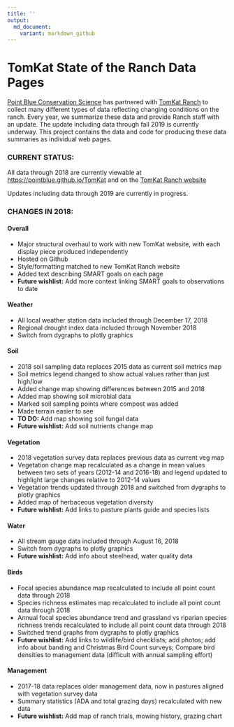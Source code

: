 ```yaml
---
title: ''
output:
  md_document:
    variant: markdown_github
---
```


TomKat State of the Ranch Data Pages
=========================
[Point Blue Conservation Science](http://www.pointblue.org) has partnered with [TomKat Ranch](https://tomkatranch.org) to collect many different types of data reflecting changing conditions on the ranch. Every year, we summarize these data and provide Ranch staff with an update. The update including data through fall 2019 is currently underway. This project contains the data and code for producing these data summaries as individual web pages.

### CURRENT STATUS:
All data through 2018 are currently viewable at [https://pointblue.github.io/TomKat](https://pointblue.github.io/TomKat/) and on the [TomKat Ranch website](https://tomkatranch.org/what-we-do/regenerative-ranching/management-data/#ranch-data-project)

Updates including data through 2019 are currently in progress.

### CHANGES IN 2018:

#### Overall
* Major structural overhaul to work with new TomKat website, with each display piece produced independently  
* Hosted on Github
* Style/formatting matched to new TomKat Ranch website
* Added text describing SMART goals on each page
* __Future wishlist:__ Add more context linking SMART goals to observations to date

#### Weather
* All local weather station data included through December 17, 2018
* Regional drought index data included through November 2018
* Switch from dygraphs to plotly graphics

#### Soil
* 2018 soil sampling data replaces 2015 data as current soil metrics map
* Soil metrics legend changed to show actual values rather than just high/low
* Added change map showing differences between 2015 and 2018
* Added map showing soil microbial data
* Marked soil sampling points where compost was added
* Made terrain easier to see
* __TO DO:__ Add map showing soil fungal data
* __Future wishlist:__ Add soil nutrients change map

#### Vegetation
* 2018 vegetation survey data replaces previous data as current veg map
* Vegetation change map recalculated as a change in mean values between two sets of years (2012-14 and 2016-18) and legend updated to highlight large changes relative to 2012-14 values
* Vegetation trends updated through 2018 and switched from dygraphs to plotly graphics
* Added map of herbaceous vegetation diversity
* __Future wishlist:__ Add links to pasture plants guide and species lists

#### Water
* All stream gauge data included through August 16, 2018
* Switch from dygraphs to plotly graphics
* __Future wishlist:__ Add info about steelhead, water quality data

#### Birds
* Focal species abundance map recalculated to include all point count data through 2018
* Species richness estimates map recalculated to include all point count data through 2018
* Annual focal species abundance trend and grassland vs riparian species richness trends recalculated to include all point count data through 2018
* Switched trend graphs from dygraphs to plotly graphics
* __Future wishlist:__ Add links to wildlife/bird checklists; add photos; add info about banding and Christmas Bird Count surveys; Compare bird densities to management data (difficult with annual sampling effort)

#### Management
* 2017-18 data replaces older management data, now in pastures aligned with vegetation survey data
* Summary statistics (ADA and total grazing days) recalculated with new data
* __Future wishlist:__ Add map of ranch trials, mowing history, grazing chart



